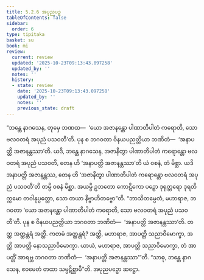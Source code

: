```yaml
---
title: 5.2.6 အပုညပဉှ
tableOfContents: false
sidebar:
  order: 6
type: tipitaka
basket: su
book: mi
review:
  current: review
  updated: '2025-10-23T09:13:43.097258'
  updated_by: ''
  notes: ''
  history:
  - state: review
    date: '2025-10-23T09:13:43.097258'
    updated_by: ''
    notes: ''
    previous_state: draft
---
```



<ReviewStatus review={frontmatter.review} showDetails={true} />

<HypothesisAnnotation frontmatter={frontmatter} />

<DynamicBreadcrumb />

<Division number="135" book="mi" e="ch" v="28">

<Paragraph number="732" book="mi">
“ဘန္တေ နာဂသေန, တုမှေ ဘဏထ—  ‘ယော အဇာနန္တော ပါဏာတိပါတံ ကရောတိ, သော ဗလဝတရံ အပုညံ ပသဝတီ’တိ. ပုန စ ဘဂဝတာ ဝိနယပညတ္တိယာ ဘဏိတံ—  ‘အနာပတ္တိ အဇာနန္တဿာ’တိ. ယဒိ, ဘန္တေ နာဂသေန, အဇာနိတွာ ပါဏာတိပါတံ ကရောန္တော ဗလဝတရံ အပုညံ ပသဝတိ, တေန ဟိ ‘အနာပတ္တိ အဇာနန္တဿာ’တိ ယံ ဝစနံ, တံ မိစ္ဆာ. ယဒိ အနာပတ္တိ အဇာနန္တဿ, တေန ဟိ ‘အဇာနိတွာ ပါဏာတိပါတံ ကရောန္တော ဗလဝတရံ အပုညံ ပသဝတီ’တိ တမ္ပိ ဝစနံ မိစ္ဆာ. အယမ္ပိ ဥဘတော ကောဋိကော ပဉှော ဒုရုတ္တရော ဒုရတိက္ကမော တဝါနုပ္ပတ္တော, သော တယာ နိဗ္ဗာဟိတဗ္ဗော”တိ.
</Paragraph>

<Paragraph number="733" book="mi">
“ဘာသိတမ္ပေတံ, မဟာရာဇ, ဘဂဝတာ ‘ယော အဇာနန္တော ပါဏာတိပါတံ ကရောတိ, သော ဗလဝတရံ အပုညံ ပသဝတီ’တိ. ပုန စ ဝိနယပညတ္တိယာ ဘဂဝတာ ဘဏိတံ—  ‘အနာပတ္တိ အဇာနန္တဿာ’တိ. တတ္ထ အတ္ထန္တရံ အတ္ထိ. ကတမံ အတ္ထန္တရံ? အတ္ထိ, မဟာရာဇ, အာပတ္တိ သညာဝိမောက္ခာ, အတ္ထိ အာပတ္တိ နောသညာဝိမောက္ခာ. ယာယံ, မဟာရာဇ, အာပတ္တိ သညာဝိမောက္ခာ, တံ အာပတ္တိံ အာရဗ္ဘ ဘဂဝတာ ဘဏိတံ—  ‘အနာပတ္တိ အဇာနန္တဿာ’”တိ. “သာဓု, ဘန္တေ နာဂသေန, ဧဝမေတံ တထာ သမ္ပဋိစ္ဆာမီ”တိ.

</Paragraph>
</Division>

<Paragraph number="734" type="center" book="mi">
အပုညပဉှော ဆဋ္ဌော.
</Paragraph>